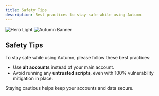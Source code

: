 ```yaml
---
title: Safety Tips
description: Best practices to stay safe while using Autumn
---
```


<img
  className="block dark:hidden"
  src="/images/hero-light.png"
  alt="Hero Light"
/>
<img
  className="hidden dark:block"
  src="/images/autumn-banner.png"
  alt="Autumn Banner"
/>

## Safety Tips

To stay safe while using Autumn, please follow these best practices:

- Use **alt accounts** instead of your main account.
- Avoid running any **untrusted scripts**, even with 100% vulnerability mitigation in place.

Staying cautious helps keep your accounts and data secure.
